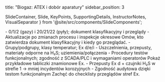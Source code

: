 title: "Biogaz: ATEX i dobór aparatury"
sidebar_position: 3

  SlideContainer, 
  Slide, 
  KeyPoints, 
  SupportingDetails, 
  InstructorNotes,
  VisualSeparator 
} from '@site/src/components/SlideComponents';

<SlideContainer>

<Slide title="🛑 ATEX — klasyfikacja" type="warning">

<KeyPoints title="📋 Strefy">
- 0/1/2 (gazy) i 20/21/22 (pyły); dokument klasyfikacyjny i przeglądy
</KeyPoints>

<SupportingDetails title="🔧 Odpowiedzialności">
- Aktualizacje po zmianach procesu i inspekcje okresowe
</SupportingDetails>

<InstructorNotes>
Omów, kto zatwierdza dokument klasyfikacyjny i kiedy go przeglądać.
</InstructorNotes>

</Slide>

<VisualSeparator type="technical" />

<Slide title="⚙️ Dobór aparatury Ex" type="tip">

<KeyPoints title="📋 Oznaczenia i wykonania">
- Grupy/podgrupy, klasy temperatur; Ex d/e/i
- Uszczelnienia, przepusty, materiały odporne na H₂S; uziemienia/połączenia
</KeyPoints>

<SupportingDetails title="🧰 Integracja">
- Procedury testów funkcjonalnych; zgodność z SCADA/PLC i wymaganiami operatorów
</SupportingDetails>

<InstructorNotes>
Pokaż przykładowe tabliczki znamionowe Ex.
</InstructorNotes>

</Slide>

<VisualSeparator type="success" />

<Slide title="📈 Przykład" type="success">

<KeyPoints title="📋 Case">
- Przepusty Ex d + czujniki H₂S w strefie 1 → mniej incydentów korozyjnych
</KeyPoints>

<SupportingDetails title="🔍 Efekt">
- Zgodność audytowa dzięki testom funkcjonalnym
</SupportingDetails>

<InstructorNotes>
Zachęć do checklisty przeglądów stref Ex.
</InstructorNotes>

</Slide>

</SlideContainer>


